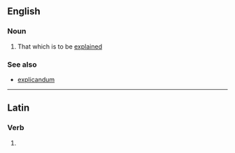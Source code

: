 ==English==

===Noun===
{{wikipedia}}
{{en-noun|explananda}}

# That which is to be [[explained]]

===See also===
* [[explicandum]]

----
==Latin==

===Verb===
{{la-verb-form|explānandum}}

# {{inflection of|explānō||acc|gerund|lang=la}}
{{rfc-auto}}